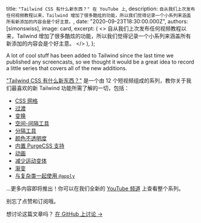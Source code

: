 
  title: `"Tailwind CSS 有什么新东西？" 在 YouTube 上`,
  description: `自从我们上次发布任何视频教程以来，Tailwind 增加了很多酷炫的功能，所以我们觉得记录一个小系列来涵盖所有新添加的内容会是个好主意。`,
  date: "2020-09-23T18:30:00.000Z",
  authors: [simonswiss],
  image: card,
  excerpt: (
    <>
      自从我们上次发布任何视频教程以来，Tailwind 增加了很多酷炫的功能，所以我们觉得记录一个小系列来涵盖所有新添加的内容会是个好主意。
    </>
  ),
};

<YouTubeVideo id="b-hrxkgkG-s" />

A lot of cool stuff has been added to Tailwind since the last time we published any screencasts, so we thought it would be a great idea to record a little series that covers all of the new additions.

["Tailwind CSS 有什么新东西？"](https://www.youtube.com/watch?v=b-hrxkgkG-s&list=PL5f_mz_zU5eV0_7udNKr3qffGCkJ4Avb_) 是一个由 12 个短视频组成的系列，教你关于我们最喜欢的新 Tailwind 功能所需了解的一切，包括：

- [CSS 网格](https://youtu.be/b-hrxkgkG-s)
- [过渡](https://youtu.be/AYoQfPX31Mg)
- [变换](https://youtu.be/fZl6ufxmAqI)
- [空间-间隔工具](https://youtu.be/wTRTC4JNSGs)
- [分隔工具](https://youtu.be/XVmbVtO3tUU)
- [颜色不透明度](https://youtu.be/Zo1JtXnLDdA)
- [内置 PurgeCSS 支持](https://youtu.be/ZNLeQDpE_8M)
- [动画](https://youtu.be/75_a2lTJSjA)
- [减少运动变体](https://youtu.be/vnK7UrZ-IFs)
- [渐变](https://youtu.be/1Rs5Kml8qMM)
- [与复杂类一起使用 `@apply`](https://youtu.be/naJ_rIK6ppQ)

...更多内容即将推出！你可以在我们全新的 [YouTube 频道](https://www.youtube.com/channel/UCOe-8z68tgw9ioqVvYM4ddQ/) 上查看整个系列。

别忘了点赞和订阅哦。

想讨论这篇文章吗？ <a href="https://github.com/tailwindcss/tailwindcss/discussions/2441">在 GitHub 上讨论 →</a>
